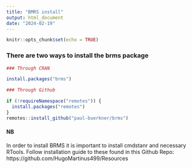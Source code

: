 ```yaml
---
title: "BMRS install"
output: html_document
date: "2024-02-19"
---
```


```r
knitr::opts_chunk$set(echo = TRUE)
```

### There are two ways to install the brms package
```r
### Through CRAN

install.packages("brms")
```


```r
### Through Github

if (!requireNamespace("remotes")) {
  install.packages("remotes")
}
remotes::install_github("paul-buerkner/brms")
```

#### NB ######
In order to install BRMS it is important to install cmdstanr and necessary RTools.
Follow installation guide to these found in this Github Repo: https://github.com/HugoMartinus499/Resources